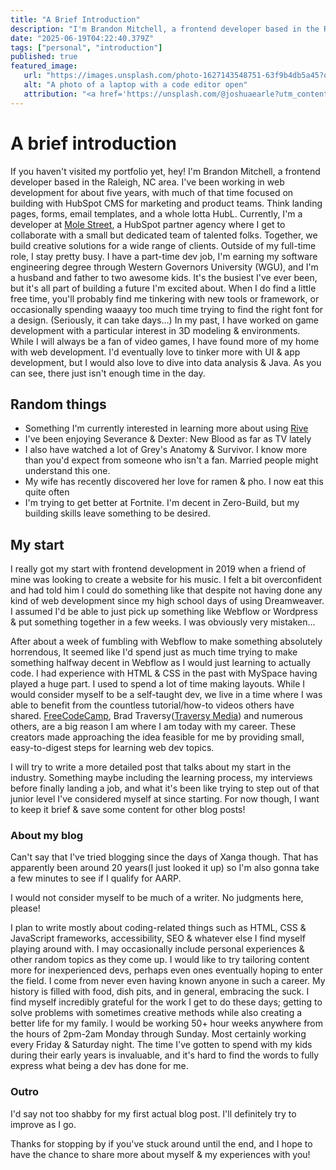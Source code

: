 ```yaml
---
title: "A Brief Introduction"
description: "I'm Brandon Mitchell, a frontend developer based in the Raleigh, NC area. I've been working in web development for about five years, with much of that time focused on building with HubSpot CMS for marketing and product teams."
date: "2025-06-19T04:22:40.379Z"
tags: ["personal", "introduction"]
published: true
featured_image: 
   url: "https://images.unsplash.com/photo-1627143548751-63f9b4db5a45?q=80&w=2070&auto=format&fit=crop&ixlib=rb-4.1.0&ixid=M3wxMjA3fDB8MHxwaG90by1wYWdlfHx8fGVufDB8fHx8fA%3D%3D"
   alt: "A photo of a laptop with a code editor open"
   attribution: "<a href='https://unsplash.com/@joshuaearle?utm_content=creditCopyText&utm_medium=referral&utm_source=unsplash'>Joshua Earle</a> on <a href='https://unsplash.com/photos/black-laptop-computer-turned-on-displaying-blue-screen-2sUmzkeSMP8?utm_content=creditCopyText&utm_medium=referral&utm_source=unsplash'>Unsplash</a>"
---
```

<a href="#a-brief-introduction" data-id-link="true" aria-hidden="true"></a>
# A brief introduction

If you haven't visited my portfolio yet, hey! I'm Brandon Mitchell, a frontend developer based in the Raleigh, NC area. I've been working in web development for about five years, with much of that time focused on building with HubSpot CMS for marketing and product teams. Think landing pages, forms, email templates, and a whole lotta HubL.
Currently, I'm a developer at [Mole Street](https://www.molestreet.com/), a HubSpot partner agency where I get to collaborate with a small but dedicated team of talented folks. Together, we build creative solutions for a wide range of clients.
Outside of my full-time role, I stay pretty busy. I have a part-time dev job, I'm earning my software engineering degree through Western Governors University (WGU), and I'm a husband and father to two awesome kids. It's the busiest I've ever been, but it's all part of building a future I'm excited about.
When I do find a little free time, you'll probably find me tinkering with new tools or framework, or occasionally spending waaayy too much time trying to find the right font for a design. (Seriously, it can take days…)
In my past, I have worked on game development with a particular interest in 3D modeling & environments. While I will always be a fan of video games, I have found more of my home with web development. I'd eventually love to tinker more with UI & app development, but I would also love to dive into data analysis & Java. As you can see, there just isn't enough time in the day.

<a href="#random-things" data-id-link="true" aria-hidden="true"></a>
## Random things
- Something I'm currently interested in learning more about using [Rive](https://rive.app)
- I've been enjoying Severance & Dexter: New Blood as far as TV lately
- I also have watched a lot of Grey's Anatomy & Survivor. I know more than you'd expect from someone who isn't a fan. Married people might understand this one.
- My wife has recently discovered her love for ramen & pho. I now eat this quite often
- I'm trying to get better at Fortnite. I'm decent in Zero-Build, but my building skills leave something to be desired.

<a href="#my-start" data-id-link="true" aria-hidden="true"></a>
## My start
I really got my start with frontend development in 2019 when a friend of mine was looking to create a website for his music. I felt a bit overconfident and had told him I could do something like that despite not having done any kind of web development since my high school days of using Dreamweaver. I assumed I'd be able to just pick up something like Webflow or Wordpress & put something together in a few weeks. I was obviously very mistaken…

After about a week of fumbling with Webflow to make something absolutely horrendous, It seemed like I'd spend just as much time trying to make something halfway decent in Webflow as I would just learning to actually code. I had experience with HTML & CSS in the past with MySpace having played a huge part. I used to spend a lot of time making layouts. While I would consider myself to be a self-taught dev, we live in a time where I was able to benefit from the countless tutorial/how-to videos others have shared. [FreeCodeCamp](https://www.freecodecamp.org/), Brad Traversy([Traversy Media](https://www.traversymedia.com/)) and numerous others, are a big reason I am where I am today with my career. These creators made approaching the idea feasible for me by providing small, easy-to-digest steps for learning web dev topics. 

I will try to write a more detailed post that talks about my start in the industry. Something maybe including the learning process, my interviews before finally landing a job, and what it's been like trying to step out of that junior level I've considered myself at since starting. For now though, I want to keep it brief & save some content for other blog posts!

<a href="#about-my-blog" data-id-link="true" aria-hidden="true"></a>
### About my blog

Can't say that I've tried blogging since the days of Xanga though. That has apparently been around 20 years(I just looked it up) so I'm also gonna take a few minutes to see if I qualify for AARP. 


I would not consider myself to be much of a writer. No judgments here, please!

I plan to write mostly about coding-related things such as HTML, CSS & JavaScript frameworks, accessibility, SEO & whatever else I find myself playing around with. I may occasionally include personal experiences & other random topics as they come up.
I would like to try tailoring content more for inexperienced devs, perhaps even ones eventually hoping to enter the field. I come from never even having known anyone in such a career. My history is filled with food, dish pits, and in general, embracing the suck. I find myself incredibly grateful for the work I get to do these days; getting to solve problems with sometimes creative methods while also creating a better life for my family. I would be working 50+ hour weeks anywhere from the hours of 2pm-2am Monday through Sunday. Most certainly working every Friday & Saturday night. The time I've gotten to spend with my kids during their early years is invaluable, and it's hard to find the words to fully express what being a dev has done for me. 

<a href="#outro" data-id-link="true" aria-hidden="true"></a>
### Outro

I'd say not too shabby for my first actual blog post. I'll definitely try to improve as I go. 

Thanks for stopping by if you've stuck around until the end, and I hope to have the chance to share more about myself & my experiences with you! 
